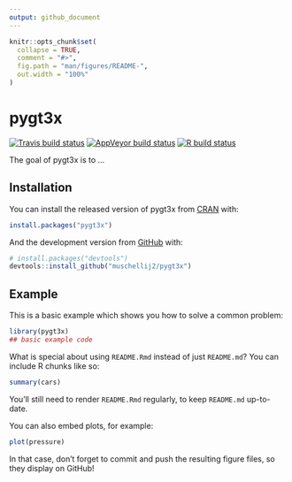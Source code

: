 ```yaml
---
output: github_document
---
```





<!-- README.md is generated from README.Rmd. Please edit that file -->

```r
knitr::opts_chunk$set(
  collapse = TRUE,
  comment = "#>",
  fig.path = "man/figures/README-",
  out.width = "100%"
)
```

# pygt3x

<!-- badges: start -->
[![Travis build status](https://travis-ci.com/muschellij2/pygt3x.svg?branch=master)](https://travis-ci.com/muschellij2/pygt3x)
[![AppVeyor build status](https://ci.appveyor.com/api/projects/status/github/muschellij2/pygt3x?branch=master&svg=true)](https://ci.appveyor.com/project/muschellij2/pygt3x)
[![R build status](https://github.com/muschellij2/pygt3x/workflows/R-CMD-check/badge.svg)](https://github.com/muschellij2/pygt3x/actions)
<!-- badges: end -->

The goal of pygt3x is to ...

## Installation

You can install the released version of pygt3x from [CRAN](https://CRAN.R-project.org) with:

``` r
install.packages("pygt3x")
```

And the development version from [GitHub](https://github.com/) with:

``` r
# install.packages("devtools")
devtools::install_github("muschellij2/pygt3x")
```
## Example

This is a basic example which shows you how to solve a common problem:

```r
library(pygt3x)
## basic example code
```

What is special about using `README.Rmd` instead of just `README.md`? You can include R chunks like so:

```r
summary(cars)
```

You'll still need to render `README.Rmd` regularly, to keep `README.md` up-to-date.

You can also embed plots, for example:

```r
plot(pressure)
```

In that case, don't forget to commit and push the resulting figure files, so they display on GitHub!
